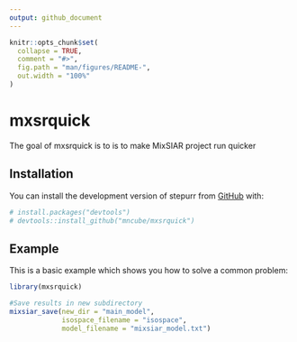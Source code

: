 ```yaml
---
output: github_document
---
```


<!-- README.md is generated from README.Rmd. Please edit that file -->

```r
knitr::opts_chunk$set(
  collapse = TRUE,
  comment = "#>",
  fig.path = "man/figures/README-",
  out.width = "100%"
)
```

# mxsrquick

<!-- badges: start -->
<!-- badges: end -->

The goal of mxsrquick is to is to make MixSIAR project run quicker

## Installation

You can install the development version of stepurr from [GitHub](https://github.com/) with:
```r
# install.packages("devtools")
# devtools::install_github("mncube/mxsrquick")
```

## Example

This is a basic example which shows you how to solve a common problem:

```r
library(mxsrquick)

#Save results in new subdirectory
mixsiar_save(new_dir = "main_model",
             isospace_filename = "isospace",
             model_filename = "mixsiar_model.txt")

```

